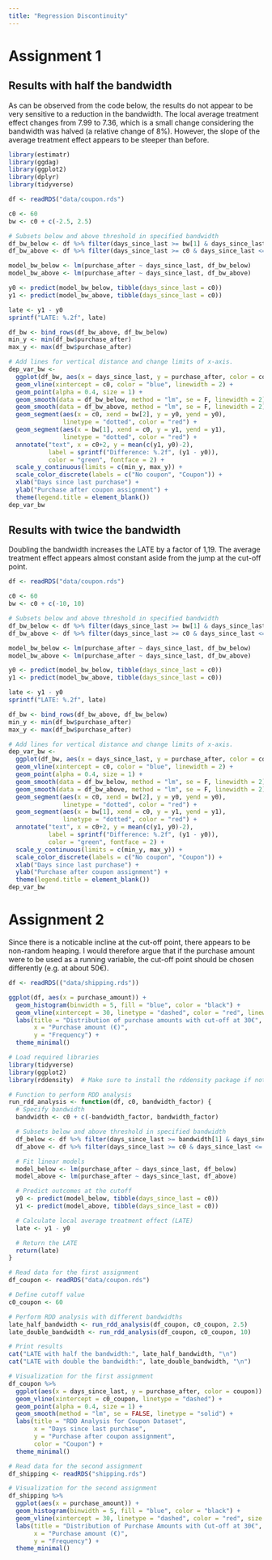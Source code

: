```yaml
---
title: "Regression Discontinuity"
---
```


# Assignment 1

## Results with half the bandwidth

As can be observed from the code below, the results do not appear to be very sensitive to a reduction in the bandwidth. The local average treatment effect changes from 7.99 to 7.36, which is a small change considering the bandwidth was halved (a relative change of 8%). However, the slope of the average treatment effect appears to be steeper than before.
```r
library(estimatr)
library(ggdag)
library(ggplot2)
library(dplyr)
library(tidyverse)

df <- readRDS("data/coupon.rds")

c0 <- 60
bw <- c0 + c(-2.5, 2.5)

# Subsets below and above threshold in specified bandwidth
df_bw_below <- df %>% filter(days_since_last >= bw[1] & days_since_last < c0)
df_bw_above <- df %>% filter(days_since_last >= c0 & days_since_last <= bw[2])

model_bw_below <- lm(purchase_after ~ days_since_last, df_bw_below)
model_bw_above <- lm(purchase_after ~ days_since_last, df_bw_above)

y0 <- predict(model_bw_below, tibble(days_since_last = c0))
y1 <- predict(model_bw_above, tibble(days_since_last = c0))

late <- y1 - y0
sprintf("LATE: %.2f", late)

df_bw <- bind_rows(df_bw_above, df_bw_below)
min_y <- min(df_bw$purchase_after)
max_y <- max(df_bw$purchase_after)

# Add lines for vertical distance and change limits of x-axis.
dep_var_bw <- 
  ggplot(df_bw, aes(x = days_since_last, y = purchase_after, color = coupon)) +
  geom_vline(xintercept = c0, color = "blue", linewidth = 2) +
  geom_point(alpha = 0.4, size = 1) +
  geom_smooth(data = df_bw_below, method = "lm", se = F, linewidth = 2) +
  geom_smooth(data = df_bw_above, method = "lm", se = F, linewidth = 2) +
  geom_segment(aes(x = c0, xend = bw[2], y = y0, yend = y0),
               linetype = "dotted", color = "red") +
  geom_segment(aes(x = bw[1], xend = c0, y = y1, yend = y1),
               linetype = "dotted", color = "red") +
  annotate("text", x = c0+2, y = mean(c(y1, y0)-2),
           label = sprintf("Difference: %.2f", (y1 - y0)),
           color = "green", fontface = 2) +
  scale_y_continuous(limits = c(min_y, max_y)) + 
  scale_color_discrete(labels = c("No coupon", "Coupon")) +
  xlab("Days since last purchase") +
  ylab("Purchase after coupon assignment") +
  theme(legend.title = element_blank())
dep_var_bw
```

## Results with twice the bandwidth

Doubling the bandwidth increases the LATE by a factor of 1,19. The average treatment effect appears almost constant aside from the jump at the cut-off point.
```r

df <- readRDS("data/coupon.rds")

c0 <- 60
bw <- c0 + c(-10, 10)

# Subsets below and above threshold in specified bandwidth
df_bw_below <- df %>% filter(days_since_last >= bw[1] & days_since_last < c0)
df_bw_above <- df %>% filter(days_since_last >= c0 & days_since_last <= bw[2])

model_bw_below <- lm(purchase_after ~ days_since_last, df_bw_below)
model_bw_above <- lm(purchase_after ~ days_since_last, df_bw_above)

y0 <- predict(model_bw_below, tibble(days_since_last = c0))
y1 <- predict(model_bw_above, tibble(days_since_last = c0))

late <- y1 - y0
sprintf("LATE: %.2f", late)

df_bw <- bind_rows(df_bw_above, df_bw_below)
min_y <- min(df_bw$purchase_after)
max_y <- max(df_bw$purchase_after)

# Add lines for vertical distance and change limits of x-axis.
dep_var_bw <- 
  ggplot(df_bw, aes(x = days_since_last, y = purchase_after, color = coupon)) +
  geom_vline(xintercept = c0, color = "blue", linewidth = 2) +
  geom_point(alpha = 0.4, size = 1) +
  geom_smooth(data = df_bw_below, method = "lm", se = F, linewidth = 2) +
  geom_smooth(data = df_bw_above, method = "lm", se = F, linewidth = 2) +
  geom_segment(aes(x = c0, xend = bw[2], y = y0, yend = y0),
               linetype = "dotted", color = "red") +
  geom_segment(aes(x = bw[1], xend = c0, y = y1, yend = y1),
               linetype = "dotted", color = "red") +
  annotate("text", x = c0+2, y = mean(c(y1, y0)-2),
           label = sprintf("Difference: %.2f", (y1 - y0)),
           color = "green", fontface = 2) +
  scale_y_continuous(limits = c(min_y, max_y)) + 
  scale_color_discrete(labels = c("No coupon", "Coupon")) +
  xlab("Days since last purchase") +
  ylab("Purchase after coupon assignment") +
  theme(legend.title = element_blank())
dep_var_bw
```

# Assignment 2
Since there is a noticable incline at the cut-off point, there appears to be non-random heaping. I would therefore argue that if the purchase amount were to be used as a running variable, the cut-off point should be chosen differently (e.g. at about 50€).
```r
df <- readRDS(("data/shipping.rds"))

ggplot(df, aes(x = purchase_amount)) +
  geom_histogram(binwidth = 5, fill = "blue", color = "black") +
  geom_vline(xintercept = 30, linetype = "dashed", color = "red", linewidth = 1) +
  labs(title = "Distribution of purchase amounts with cut-off at 30€",
       x = "Purchase amount (€)",
       y = "Frequency") +
  theme_minimal()
```

```r
# Load required libraries
library(tidyverse)
library(ggplot2)
library(rddensity)  # Make sure to install the rddensity package if not already installed

# Function to perform RDD analysis
run_rdd_analysis <- function(df, c0, bandwidth_factor) {
  # Specify bandwidth
  bandwidth <- c0 + c(-bandwidth_factor, bandwidth_factor)

  # Subsets below and above threshold in specified bandwidth
  df_below <- df %>% filter(days_since_last >= bandwidth[1] & days_since_last < c0)
  df_above <- df %>% filter(days_since_last >= c0 & days_since_last <= bandwidth[2])

  # Fit linear models
  model_below <- lm(purchase_after ~ days_since_last, df_below)
  model_above <- lm(purchase_after ~ days_since_last, df_above)

  # Predict outcomes at the cutoff
  y0 <- predict(model_below, tibble(days_since_last = c0))
  y1 <- predict(model_above, tibble(days_since_last = c0))

  # Calculate local average treatment effect (LATE)
  late <- y1 - y0

  # Return the LATE
  return(late)
}

# Read data for the first assignment
df_coupon <- readRDS("data/coupon.rds")

# Define cutoff value
c0_coupon <- 60

# Perform RDD analysis with different bandwidths
late_half_bandwidth <- run_rdd_analysis(df_coupon, c0_coupon, 2.5)
late_double_bandwidth <- run_rdd_analysis(df_coupon, c0_coupon, 10)

# Print results
cat("LATE with half the bandwidth:", late_half_bandwidth, "\n")
cat("LATE with double the bandwidth:", late_double_bandwidth, "\n")

# Visualization for the first assignment
df_coupon %>%
  ggplot(aes(x = days_since_last, y = purchase_after, color = coupon)) +
  geom_vline(xintercept = c0_coupon, linetype = "dashed") +
  geom_point(alpha = 0.4, size = 1) +
  geom_smooth(method = "lm", se = FALSE, linetype = "solid") +
  labs(title = "RDD Analysis for Coupon Dataset",
       x = "Days since last purchase",
       y = "Purchase after coupon assignment",
       color = "Coupon") +
  theme_minimal()

# Read data for the second assignment
df_shipping <- readRDS("shipping.rds")

# Visualization for the second assignment
df_shipping %>%
  ggplot(aes(x = purchase_amount)) +
  geom_histogram(binwidth = 5, fill = "blue", color = "black") +
  geom_vline(xintercept = 30, linetype = "dashed", color = "red", size = 1) +
  labs(title = "Distribution of Purchase Amounts with Cut-off at 30€",
       x = "Purchase amount (€)",
       y = "Frequency") +
  theme_minimal()

```
